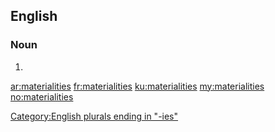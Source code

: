 ==English==

===Noun===
{{head|en|plural}}

# {{plural of|materiality|lang=en}}

[[Category:English plurals ending in "-ies"]]

[[ar:materialities]]
[[fr:materialities]]
[[ku:materialities]]
[[my:materialities]]
[[no:materialities]]